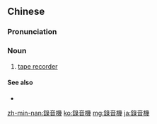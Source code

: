 {{also|録音機}}
==Chinese==
{{zh-forms|s=录音机|type=21}}

===Pronunciation===
{{zh-pron
|m=lùyīnjī
|c=luk6 jam1 gei1
|mn=lio̍k-im-ki
|cat=n
}}

===Noun===
{{zh-noun|mw=臺|mw2=部}}

# [[tape recorder]]

====See also====
* {{zh-l|錄音帶}}

{{zh-cat|Elementary}}

[[zh-min-nan:錄音機]]
[[ko:錄音機]]
[[mg:錄音機]]
[[ja:錄音機]]